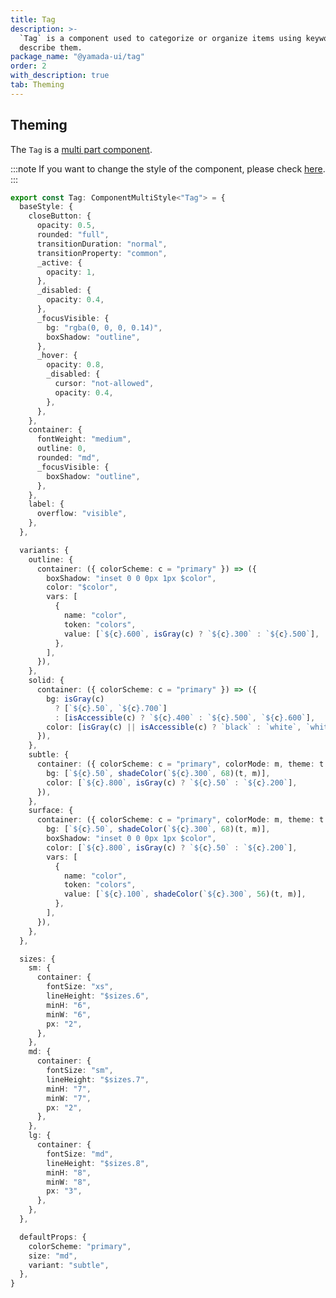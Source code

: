 ```yaml
---
title: Tag
description: >-
  `Tag` is a component used to categorize or organize items using keywords that
  describe them.
package_name: "@yamada-ui/tag"
order: 2
with_description: true
tab: Theming
---
```


## Theming

The `Tag` is a [multi part component](/styled-system/theming/component-styles#multi-part-components).

:::note
If you want to change the style of the component, please check [here](/styled-system/theming/customize-theme#changing-the-style-of-components).
:::

```ts
export const Tag: ComponentMultiStyle<"Tag"> = {
  baseStyle: {
    closeButton: {
      opacity: 0.5,
      rounded: "full",
      transitionDuration: "normal",
      transitionProperty: "common",
      _active: {
        opacity: 1,
      },
      _disabled: {
        opacity: 0.4,
      },
      _focusVisible: {
        bg: "rgba(0, 0, 0, 0.14)",
        boxShadow: "outline",
      },
      _hover: {
        opacity: 0.8,
        _disabled: {
          cursor: "not-allowed",
          opacity: 0.4,
        },
      },
    },
    container: {
      fontWeight: "medium",
      outline: 0,
      rounded: "md",
      _focusVisible: {
        boxShadow: "outline",
      },
    },
    label: {
      overflow: "visible",
    },
  },

  variants: {
    outline: {
      container: ({ colorScheme: c = "primary" }) => ({
        boxShadow: "inset 0 0 0px 1px $color",
        color: "$color",
        vars: [
          {
            name: "color",
            token: "colors",
            value: [`${c}.600`, isGray(c) ? `${c}.300` : `${c}.500`],
          },
        ],
      }),
    },
    solid: {
      container: ({ colorScheme: c = "primary" }) => ({
        bg: isGray(c)
          ? [`${c}.50`, `${c}.700`]
          : [isAccessible(c) ? `${c}.400` : `${c}.500`, `${c}.600`],
        color: [isGray(c) || isAccessible(c) ? `black` : `white`, `white`],
      }),
    },
    subtle: {
      container: ({ colorScheme: c = "primary", colorMode: m, theme: t }) => ({
        bg: [`${c}.50`, shadeColor(`${c}.300`, 68)(t, m)],
        color: [`${c}.800`, isGray(c) ? `${c}.50` : `${c}.200`],
      }),
    },
    surface: {
      container: ({ colorScheme: c = "primary", colorMode: m, theme: t }) => ({
        bg: [`${c}.50`, shadeColor(`${c}.300`, 68)(t, m)],
        boxShadow: "inset 0 0 0px 1px $color",
        color: [`${c}.800`, isGray(c) ? `${c}.50` : `${c}.200`],
        vars: [
          {
            name: "color",
            token: "colors",
            value: [`${c}.100`, shadeColor(`${c}.300`, 56)(t, m)],
          },
        ],
      }),
    },
  },

  sizes: {
    sm: {
      container: {
        fontSize: "xs",
        lineHeight: "$sizes.6",
        minH: "6",
        minW: "6",
        px: "2",
      },
    },
    md: {
      container: {
        fontSize: "sm",
        lineHeight: "$sizes.7",
        minH: "7",
        minW: "7",
        px: "2",
      },
    },
    lg: {
      container: {
        fontSize: "md",
        lineHeight: "$sizes.8",
        minH: "8",
        minW: "8",
        px: "3",
      },
    },
  },

  defaultProps: {
    colorScheme: "primary",
    size: "md",
    variant: "subtle",
  },
}
```
